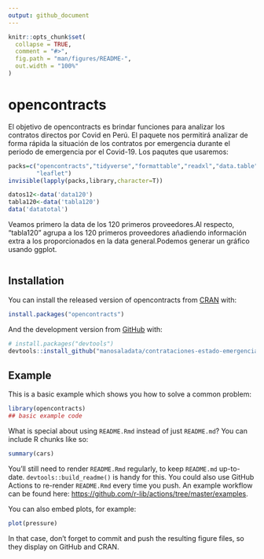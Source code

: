 ```yaml
---
output: github_document
---
```


<!-- README.md is generated from README.Rmd. Please edit that file -->

```r
knitr::opts_chunk$set(
  collapse = TRUE,
  comment = "#>",
  fig.path = "man/figures/README-",
  out.width = "100%"
)
```

# opencontracts

<!-- badges: start -->
<!-- badges: end -->

El objetivo de opencontracts es brindar funciones para analizar los contratos directos por Covid en Perú. El paquete nos permitirá analizar de forma rápida la situación de los contratos por emergencia durante el periodo de emergencia por el Covid-19. Los paqutes que usaremos:

```r
packs=c("opencontracts","tidyverse","formattable","readxl","data.table","rsconnect","tmap",
        "leaflet")
invisible(lapply(packs,library,character=T))

datos12<-data('data120')
tabla120<-data('tabla120')
data('datatotal')

```

Veamos primero la data de los 120 primeros proveedores.Al respecto, "tabla120" agrupa a los 120 primeros proveedores añadiendo información extra a los proporcionados en la data general.Podemos generar un gráfico usando ggplot.


```r


```

## Installation

You can install the released version of opencontracts from [CRAN](https://CRAN.R-project.org) with:

``` r
install.packages("opencontracts")
```

And the development version from [GitHub](https://github.com/) with:

``` r
# install.packages("devtools")
devtools::install_github("manosaladata/contrataciones-estado-emergencia")
```
## Example

This is a basic example which shows you how to solve a common problem:

```r
library(opencontracts)
## basic example code
```

What is special about using `README.Rmd` instead of just `README.md`? You can include R chunks like so:

```r
summary(cars)
```

You'll still need to render `README.Rmd` regularly, to keep `README.md` up-to-date. `devtools::build_readme()` is handy for this. You could also use GitHub Actions to re-render `README.Rmd` every time you push. An example workflow can be found here: <https://github.com/r-lib/actions/tree/master/examples>.

You can also embed plots, for example:

```r
plot(pressure)
```

In that case, don't forget to commit and push the resulting figure files, so they display on GitHub and CRAN.
